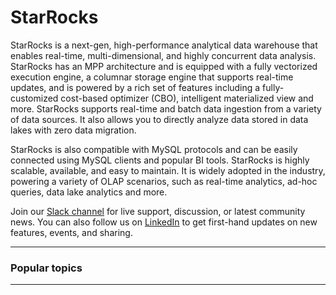 # StarRocks


StarRocks is a next-gen, high-performance analytical data warehouse that enables real-time, multi-dimensional, and highly concurrent data analysis. StarRocks has an MPP architecture and is equipped with a fully vectorized execution engine, a columnar storage engine that supports real-time updates, and is powered by a rich set of features including a fully-customized cost-based optimizer (CBO), intelligent materialized view and more. StarRocks supports real-time and batch data ingestion from a variety of data sources. It also allows you to directly analyze data stored in data lakes with zero data migration.

StarRocks is also compatible with MySQL protocols and can be easily connected using MySQL clients and popular BI tools. StarRocks is highly scalable, available, and easy to maintain. It is widely adopted in the industry, powering a variety of OLAP scenarios, such as real-time analytics, ad-hoc queries, data lake analytics and more.

Join our [Slack channel](https://join.slack.com/t/starrocks/shared_invite/zt-z5zxqr0k-U5lrTVlgypRIV8RbnCIAzg) for live support, discussion, or latest community news. You can also follow us on [LinkedIn](https://www.linkedin.com/company/starrocks) to get first-hand updates on new features, events, and sharing.

---

### Popular topics

<FeatureList language="English" />

---

